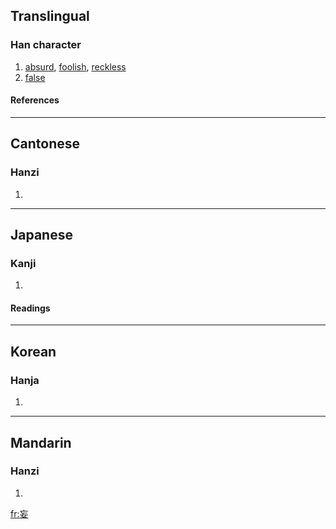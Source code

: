 ==Translingual==
===Han character===
{{Han char|rn=38|rad=女|as=03|sn=6|four=0040<sub>4</sub>|canj=卜女女 (YVV)}}
# [[absurd]], [[foolish]], [[reckless]]
# [[false]]
====References====
{{Han ref|kx=0256.010|dkj=06063|hdz=21027.090|uh=5984|ud=22916|bh=A66B|bd=42603}}
----
==Cantonese==
===Hanzi===
{{yue-hanzi|jyut=|y=mong5}}
# {{defn|Cantonese}}
----
==Japanese==
===Kanji===
{{ja-kanji|grade=|rs=女03}}
# {{defn|Japanese}} 
====Readings====
{{ja-readings|on=[[ぼう]] (bō), [[もう]] (mō)|kun=[[みだり]] (midari), [[みだりに]] (midarini)}}
----
==Korean==
===Hanja===
{{ko-hanja|hangeul=망|rv=mang|mr=mang}}
# {{defn|Korean}}
----
==Mandarin==
===Hanzi===
{{cmn-hanzi|pin=[[fāng]] (fang1), [[wàng]] (wang4)|wg=fang<sup>1</sup>, wang<sup>4</sup>}}
# {{defn|Mandarin}}

[[fr:妄]]